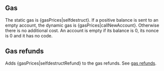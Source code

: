 ## Gas

The static gas is {gasPrices|selfdestruct}. If a positive balance is sent to an empty account, the dynamic gas is {gasPrices|callNewAccount}. Otherwise there is no additional cost. An account is empty if its balance is 0, its nonce is 0 and it has no code.

## Gas refunds

Adds {gasPrices|selfdestructRefund} to the gas refunds. See [gas refunds](/about#gasrefunds).
